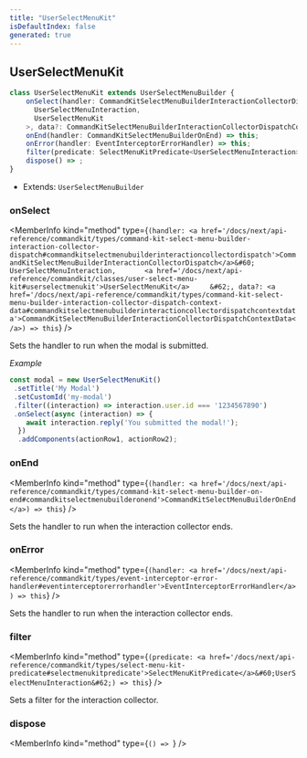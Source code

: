 ```yaml
---
title: "UserSelectMenuKit"
isDefaultIndex: false
generated: true
---
```



<!-- This file was generated from the CommandKit source. Do not modify. Instead, re-run the "docgen" script -->


## UserSelectMenuKit

<GenerationInfo sourceFile="packages/commandkit/src/components/v1/select-menu/UserSelectMenuKit.ts" sourceLine="28" packageName="commandkit" />



```ts title="Signature"
class UserSelectMenuKit extends UserSelectMenuBuilder {
    onSelect(handler: CommandKitSelectMenuBuilderInteractionCollectorDispatch<
      UserSelectMenuInteraction,
      UserSelectMenuKit
    >, data?: CommandKitSelectMenuBuilderInteractionCollectorDispatchContextData) => this;
    onEnd(handler: CommandKitSelectMenuBuilderOnEnd) => this;
    onError(handler: EventInterceptorErrorHandler) => this;
    filter(predicate: SelectMenuKitPredicate<UserSelectMenuInteraction>) => this;
    dispose() => ;
}
```
* Extends: <code>UserSelectMenuBuilder</code>



<div className="members-wrapper">

### onSelect

<MemberInfo kind="method" type={`(handler: <a href='/docs/next/api-reference/commandkit/types/command-kit-select-menu-builder-interaction-collector-dispatch#commandkitselectmenubuilderinteractioncollectordispatch'>CommandKitSelectMenuBuilderInteractionCollectorDispatch</a>&#60;       UserSelectMenuInteraction,       <a href='/docs/next/api-reference/commandkit/classes/user-select-menu-kit#userselectmenukit'>UserSelectMenuKit</a>     &#62;, data?: <a href='/docs/next/api-reference/commandkit/types/command-kit-select-menu-builder-interaction-collector-dispatch-context-data#commandkitselectmenubuilderinteractioncollectordispatchcontextdata'>CommandKitSelectMenuBuilderInteractionCollectorDispatchContextData</a>) => this`}   />

Sets the handler to run when the modal is submitted.



*Example*

```ts
const modal = new UserSelectMenuKit()
 .setTitle('My Modal')
 .setCustomId('my-modal')
 .filter((interaction) => interaction.user.id === '1234567890')
 .onSelect(async (interaction) => {
    await interaction.reply('You submitted the modal!');
  })
  .addComponents(actionRow1, actionRow2);
```
### onEnd

<MemberInfo kind="method" type={`(handler: <a href='/docs/next/api-reference/commandkit/types/command-kit-select-menu-builder-on-end#commandkitselectmenubuilderonend'>CommandKitSelectMenuBuilderOnEnd</a>) => this`}   />

Sets the handler to run when the interaction collector ends.
### onError

<MemberInfo kind="method" type={`(handler: <a href='/docs/next/api-reference/commandkit/types/event-interceptor-error-handler#eventinterceptorerrorhandler'>EventInterceptorErrorHandler</a>) => this`}   />

Sets the handler to run when the interaction collector ends.
### filter

<MemberInfo kind="method" type={`(predicate: <a href='/docs/next/api-reference/commandkit/types/select-menu-kit-predicate#selectmenukitpredicate'>SelectMenuKitPredicate</a>&#60;UserSelectMenuInteraction&#62;) => this`}   />

Sets a filter for the interaction collector.
### dispose

<MemberInfo kind="method" type={`() => `}   />




</div>

